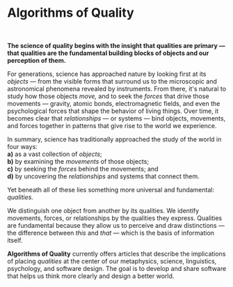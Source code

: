 <h1 className="text-4xl md:text-5xl mb-2 font-medium">Algorithms of Quality</h1>

<br />

**The science of quality begins with the insight that qualities are primary — that qualities are the fundamental building blocks of objects and our perception of them.**

For generations, science has approached nature by looking first at its *objects* — from the visible forms that surround us to the microscopic and astronomical phenomena revealed by instruments. From there, it's natural to study how those objects *move,* and to seek the *forces* that drive those movements — gravity, atomic bonds, electromagnetic fields, and even the psychological forces that shape the behavior of living things. Over time, it becomes clear that *relationships* — or systems — bind objects, movements, and forces together in patterns that give rise to the world we experience.

In summary, science has traditionally approached the study of the world in four ways:  
**a)** as a vast collection of *objects*;  
**b)** by examining the *movements* of those objects;  
**c)** by seeking the *forces* behind the movements; and  
**d)** by uncovering the *relationships* and systems that connect them.

Yet beneath all of these lies something more universal and fundamental: *qualities.*

We distinguish one object from another by its qualities. We identify movements, forces, or relationships by the qualities they express. Qualities are fundamental because they allow us to perceive and draw distinctions — the difference between *this* and *that* — which is the basis of information itself.

**Algorithms of Quality** currently offers articles that describe the implications of placing *qualities* at the center of our metaphysics, science, linguistics, psychology, and software design. The goal is to develop and share software that helps us think more clearly and design a better world.
